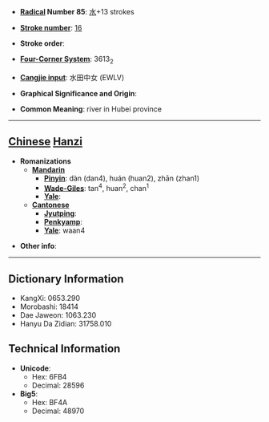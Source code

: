 * '''[[Wiktionary:Chinese radical index| Radical]] Number 85''': [[Wiktionary:Chinese radical index 水|水]]+13 strokes

* '''[[Wiktionary:Chinese total strokes index|Stroke number]]''': [[Wiktionary:Chinese total strokes index 16|16]]

* '''Stroke order''': 

* '''[[Wiktionary:Chinese four corner index|Four-Corner System]]''': 3613<sub>2</sub>

* '''[[Wiktionary:Chinese Cangjie index|Cangjie input]]''': 水田中女 (EWLV)

* '''Graphical Significance and Origin''': 

* '''Common Meaning''': river in Hubei province

----

== [[Chinese]] [[Hanzi]] ==

* '''Romanizations'''
** '''[[Mandarin]]'''
*** '''[[Pinyin]]''': dàn (dan4), huán (huan2), zhān (zhan1)
*** '''[[Wade-Giles]]''': tan<sup>4</sup>, huan<sup>2</sup>, chan<sup>1</sup>
*** '''[[Yale]]''': 
** '''[[Cantonese]]'''
*** '''[[Jyutping]]''':
*** '''[[Penkyamp]]''': 
*** '''[[Yale]]''': waan4

* '''Other info''': 

----

== Dictionary Information ==

* KangXi: 0653.290
* Morobashi: 18414
* Dae Jaweon: 1063.230
* Hanyu Da Zidian: 31758.010

== Technical Information ==

* '''Unicode''':
** Hex: 6FB4
** Decimal: 28596
* '''Big5''':
** Hex: BF4A
** Decimal: 48970
